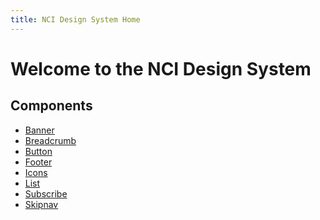 ```yaml
---
title: NCI Design System Home
---
```


# Welcome to the NCI Design System

## Components

- [Banner](./components/banner)
- [Breadcrumb](./components/breadcrumb)
- [Button](./components/button)
- [Footer](./components/footer)
- [Icons](./components/icons)
- [List](./components/list)
- [Subscribe](./components/subscribe)
- [Skipnav](./components/skipnav)

